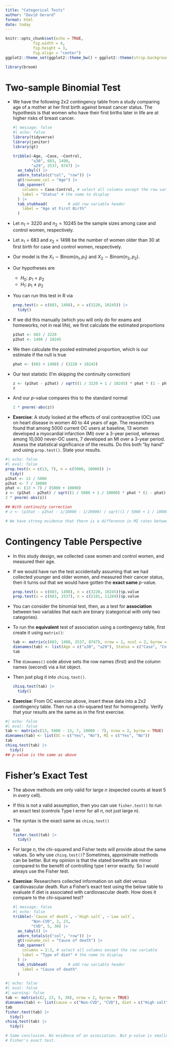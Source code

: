 ```yaml
---
title: "Categorical Tests"
author: "David Gerard"
format: html
date: today
---
```


```r
knitr::opts_chunk$set(echo = TRUE, 
            fig.width = 4, 
            fig.height = 3, 
            fig.align = "center")
ggplot2::theme_set(ggplot2::theme_bw() + ggplot2::theme(strip.background = ggplot2::element_rect(fill = "white")))
```

```r
library(broom)
```


# Two-sample Binomial Test

-   We have the following 2x2 contingency table from a study comparing age of a mother at her first birth against breast cancer status. The hypothesis is that women who have their first births later in life are at higher risks of breast cancer.
  
    ```r
    #| message: false
    #| echo: false
    library(tidyverse)
    library(janitor)
    library(gt)
    
    tribble(~Age, ~Case, ~Control,
            "≥30", 683, 1498,
            "≤29", 2537, 8747) |>
      as_tabyl() |>
      adorn_totals(c("col", "row")) |>
      gt(rowname_col = "Age") |>
      tab_spanner(
        columns = Case:Control, # select all columns except the row variable
        label = "Status" # the name to display
      ) |>
      tab_stubhead(         # add row variable header
        label = "Age at First Birth" 
      ) 
    ```

-   Let $n_1 = 3220$ and $n_2 = 10245$ be the sample sizes among case and control women, respectively. 

-   Let $x_1 = 683$ and $x_2 = 1498$ be the number of women older than 30 at first birth for case and control women, respectively. 

-   Our model is the $X_1 \sim \text{Binom}(n_1, p_1)$ and $X_2 \sim \text{Binom}(n_2, p_2)$.

-   Our hypotheses are
    - $H_0$: $p_1 = p_2$
    - $H_1$: $p_1 \neq p_2$

-   You can run this test in R via

    ```r
    prop.test(x = c(683, 1498), n = c(3220, 10245)) |>
      tidy()
    ```

-   If we did this manually (which you will only do for exams and homeworks, not in real life), we first calculate the estimated proportions

    ```r
    p1hat <- 683 / 3220
    p2hat <- 1498 / 10245
    ```

-   We then calculate the pooled estimated proportion, which is our estimate if the null is true

    ```r
    phat <- (683 + 1498) / (3220 + 10245)
    ```

-   Our test statistic (I'm skipping the continuity correction)

    ```r
    z <- (p1hat - p2hat) / sqrt((1 / 3220 + 1 / 10245) * phat * (1 - phat))
    z
    ```

-   And our $p$-value compares this to the standard normal

    ```r
    2 * pnorm(-abs(z))
    ```

- **Exercise**: A study looked at the effects of oral contraceptive (OC) use on heart disease in women 40 to 44 years of age. The researchers found that among 5000 current OC users at baseline, 13 women developed a myocardial infarction (MI) over a 3-year period, whereas among 10,000 never-OC users, 7 developed an MI over a 3-year period. Assess the statistical significance of the results. Do this both "by hand" and using `prop.test()`. State your results.

```r
#| echo: false
#| eval: false
prop.test(x = c(13, 7), n = c(5000, 10000)) |>
  tidy()
p1hat <- 13 / 5000
p2hat <- 7 / 10000
phat <- (13 + 7) / (5000 + 10000)
z <- (p1hat - p2hat) / sqrt((1 / 5000 + 1 / 10000) * phat * (1 - phat))
2 * pnorm(-abs(z))

## With continuity correction
# z <- (p1hat - p2hat - 1/10000 - 1/20000) / sqrt((1 / 5000 + 1 / 10000) * phat * (1 - phat))

# We have strong evidence that there is a difference in MI rates between OC users and non-OC users.
```

# Contingency Table Perspective

- In this study design, we collected case women and control women, and measured their age.

- If we would have run the test accidentally assuming that we had collected younger and older women, and measured their cancer status, then it turns out that we would have gotten the **exact same** $p$-value.

  ```r
  prop.test(x = c(683, 1498), n = c(3220, 10245))$p.value
  prop.test(x = c(683, 2537), n = c(2181, 11284))$p.value
  ```

- You can consider the binomial test, then, as a test for **association** between two variables that each are binary (categorical with only two categories).

- To run the **equivalent** test of association using a contingency table, first create it using `matrix()`:

  ```r
  tab <- matrix(c(683, 1498, 2537, 8747), nrow = 2, ncol = 2, byrow = TRUE)
  dimnames(tab) <- list(Age = c("≥30", "≤29"), Status = c("Case", "Control"))
  tab
  ```
  
- The `dimnames()` code above sets the row names (first) and the column names (second) via a list object.

- Then just plug it into `chisq.test()`.

  ```r
  chisq.test(tab) |>
    tidy()
  ```

- **Exercise**: From OC exercise above, insert these data into a 2x2 contingency table. Then run a chi-squared test for homogeneity. Verify that your results are the same as in the first exercise.

```r
#| echo: false
#| eval: false
tab <- matrix(c(13, 5000 - 13, 7, 10000 - 7), nrow = 2, byrow = TRUE)
dimnames(tab) <- list(OC = c("Yes", "No"), MI = c("Yes", "No"))
tab
chisq.test(tab) |>
  tidy()
## p-value is the same as above
```

# Fisher's Exact Test

- The above methods are only valid for large $n$ (expected counts at least 5 in *every* cell).

- If this is not a valid assumption, then you can use `fisher.test()` to run an exact test (controls Type I error for all $n$, not just large $n$).

- The syntax is the exact same as `chisq.test()`

  ```r
  tab
  fisher.test(tab) |>
    tidy()
  ```
  
- For large $n$, the chi-squared and Fisher tests will provide about the same values. So why use `chisq.test()`? Sometimes, approximate methods can be better. But my opinion is that the stated benefits are minor compared to the benefit of controlling type I error exactly. So I would always use the Fisher test.

- **Exercise**: Researchers collected information on salt diet versus cardiovascular death. Run a Fisher's exact test using the below table to evaluate if diet is associated with cardiovascular death. How does it compare to the chi-squared test?


  ```r
  #| message: false
  #| echo: false
  tribble(~`Cause of death`, ~`High salt`, ~`Low salt`,
          "Non-CVD", 2, 23,
          "CVD", 5, 30) |>
    as_tabyl() |>
    adorn_totals(c("col", "row")) |>
    gt(rowname_col = "Cause of death") |>
    tab_spanner(
      columns = 2:3, # select all columns except the row variable
      label = "Type of diet" # the name to display
    ) |>
    tab_stubhead(         # add row variable header
      label = "Cause of death" 
    ) 
  ```


```r
#| echo: false
#| eval: false
#| warning: false
tab <- matrix(c(2, 23, 5, 30), nrow = 2, byrow = TRUE)
dimnames(tab) <- list(cause = c("Non-CVD", "CVD"), diet = c("High salt", "Low salt"))
tab
fisher.test(tab) |>
  tidy()
chisq.test(tab) |>
  tidy()

# Same conclusion. No evidence of an association. But p-value is smaller in
# Fisher's exact test.
```

